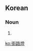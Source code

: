 ==Korean==
{{ko-hanjatab}}

===Noun===
{{ko-noun|hj|hangeul=가로등}}

# {{hanja form of|가로등|[[streetlamp]], [[streetlight]]}}

[[ko:街路燈]]